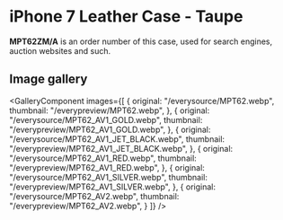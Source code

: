 
# iPhone 7 Leather Case - Taupe

<Callout type='info' emoji='👉🏻'>**MPT62ZM/A** is an order number of this case, used for search engines, auction websites and such.</Callout>

## Image gallery

<GalleryComponent
    images={[
      {
        original: "/everysource/MPT62.webp",
        thumbnail: "/everypreview/MPT62.webp",
      },
      {
        original: "/everysource/MPT62_AV1_GOLD.webp",
        thumbnail: "/everypreview/MPT62_AV1_GOLD.webp",
      },
      {
        original: "/everysource/MPT62_AV1_JET_BLACK.webp",
        thumbnail: "/everypreview/MPT62_AV1_JET_BLACK.webp",
      },
      {
        original: "/everysource/MPT62_AV1_RED.webp",
        thumbnail: "/everypreview/MPT62_AV1_RED.webp",
      },
      {
        original: "/everysource/MPT62_AV1_SILVER.webp",
        thumbnail: "/everypreview/MPT62_AV1_SILVER.webp",
      },
      {
        original: "/everysource/MPT62_AV2.webp",
        thumbnail: "/everypreview/MPT62_AV2.webp",
      }
    ]}
  />
